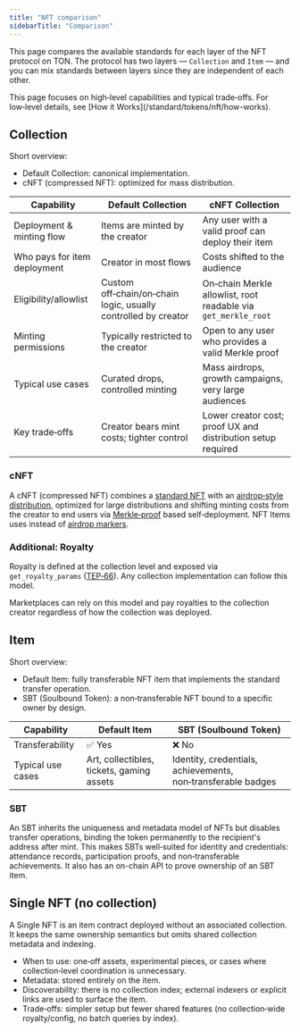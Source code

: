 ```yaml
---
title: "NFT comparison"
sidebarTitle: "Comparison"
---
```



This page compares the available standards for each layer of the NFT protocol on TON. The protocol has two layers — `Collection` and `Item` — and you can mix standards between layers since they are independent of each other.

<Aside
  type="note"
  title="Scope"
>
  This page focuses on high‑level capabilities and typical trade‑offs. For low‑level details, see [How it Works](/standard/tokens/nft/how-works).
</Aside>

## Collection

Short overview:

- Default Collection: canonical implementation.
- cNFT (compressed NFT): optimized for mass distribution.

| Capability                   | Default Collection                                             | cNFT Collection                                                |
| ---------------------------- | -------------------------------------------------------------- | -------------------------------------------------------------- |
| Deployment & minting flow    | Items are minted by the creator                                | Any user with a valid proof can deploy their item              |
| Who pays for item deployment | Creator in most flows                                          | Costs shifted to the audience                                  |
| Eligibility/allowlist        | Custom off‑chain/on‑chain logic, usually controlled by creator | On‑chain Merkle allowlist, root readable via `get_merkle_root` |
| Minting permissions          | Typically restricted to the creator                            | Open to any user who provides a valid Merkle proof             |
| Typical use cases            | Curated drops, controlled minting                              | Mass airdrops, growth campaigns, very large audiences          |
| Key trade‑offs               | Creator bears mint costs; tighter control                      | Lower creator cost; proof UX and distribution setup required   |

### cNFT

A cNFT (compressed NFT) combines a [standard NFT](/standard/tokens/nft/overview) with an [airdrop‑style distribution](/standard/tokens/airdrop), optimized for large distributions and shifting minting costs from the creator to end users via [Merkle‑proof](/ton/proofs/overview) based self‑deployment. NFT Items uses instead of [airdrop markers](/standard/tokens/airdrop#the-scalable-design%3A-shard-and-prove).

### Additional: Royalty

Royalty is defined at the collection level and exposed via `get_royalty_params` ([TEP‑66](https://github.com/ton-blockchain/TEPs/blob/1e5b2c4c8290d88d6bc3ddc4729812e3ac232c00/text/0066-nft-royalty-standard.md)). Any collection implementation can follow this model.

Marketplaces can rely on this model and pay royalties to the collection creator regardless of how the collection was deployed.

## Item

Short overview:

- Default Item: fully transferable NFT item that implements the standard transfer operation.
- SBT (Soulbound Token): a non‑transferable NFT bound to a specific owner by design.

| Capability        | Default Item                              | SBT (Soulbound Token)                                        |
| ----------------- | ----------------------------------------- | ------------------------------------------------------------ |
| Transferability   | ✅ Yes                                     | ❌ No                                                         |
| Typical use cases | Art, collectibles, tickets, gaming assets | Identity, credentials, achievements, non‑transferable badges |

### SBT

An SBT inherits the uniqueness and metadata model of NFTs but disables transfer operations, binding the token permanently to the recipient's address after mint. This makes SBTs well‑suited for identity and credentials: attendance records, participation proofs, and non‑transferable achievements. It also has an on-chain API to prove ownership of an SBT item.

## Single NFT (no collection)

A Single NFT is an item contract deployed without an associated collection. It keeps the same ownership semantics but omits shared collection metadata and indexing.

- When to use: one‑off assets, experimental pieces, or cases where collection‑level coordination is unnecessary.
- Metadata: stored entirely on the item.
- Discoverability: there is no collection index; external indexers or explicit links are used to surface the item.
- Trade‑offs: simpler setup but fewer shared features (no collection‑wide royalty/config, no batch queries by index).
